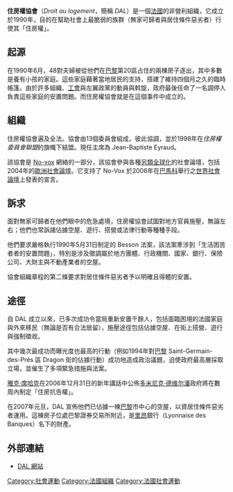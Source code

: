 '''住房權協會'''（''Droit au logement''，簡稱 ''DAL''）是一個[[法國|法國]]的非營利組織，它成立於1990年，目的在幫助社會上最脆弱的族群（無家可歸者與居住條件惡劣者）行使其「住房權」。

==起源==
在1990年6月，48對夫婦被從他們在[[巴黎|巴黎]]第20區占住的兩棟房子逐出，其中多數是養有小孩的家庭。這些家庭藉著當地居民的支持，搭建了維持四個月之久的臨時帳篷。由於許多組織、[[工會|工會]]與左翼政黨的動員與斡旋，政府最後任命了一名調停人負責這些家庭的安置問題。而住房權協會就是在這個事件中成立的。

==組織==
住房權協會遍及全法。協會由13個委員會組成，彼此協調，並於1998年在''住房權委員會聯盟''的旗幟下結盟。現任主席為 Jean-Baptiste Eyraud。

該協會是 [[No-vox|No-vox]] 網絡的一部分，該協會參與各種[[另類全球化|另類全球化]]的社會論壇，包括2004年的[[歐洲社會論壇|歐洲社會論壇]]。它支持了 No-Vox 於2006年在[[巴馬科|巴馬科]]舉行之[[世界社會論壇|世界社會論壇]]上發表的宣言。

==訴求==
面對無家可歸者在他們眼中的危急處境，住房權協會試圖對地方官員施壓，無論左右；他們也常訴諸佔據空屋、遊行、搭營或法律行動等種種手段。

他們要求嚴格執行1990年5月31日制定的 Besson 法案，該法案牽涉到「生活困苦者者的安置問題」，特別是涉及徵調屬於地方團體、行政機關、國家、銀行、保險公司、大財主與不動產業者的空屋。

協會組織章程的第二條要求對居住條件惡劣者予以明確且得體的安置。

==途徑==
自 DAL 成立以來，已多次成功令當局重新安置千餘人，包括面臨困境的法國家庭與外來移民（無論是否有合法居留），施壓途徑包括佔據空屋、在街上搭營、遊行與強制徵收。

其中幾次最成功而曝光度也最高的行動（例如1994年對[[巴黎|巴黎]] Saint-Germain-des-Prés 區 Dragon 街的佔據行動）成功地造成政治議題，迫使政府最高層採取立場，並催生了多項緊急措施與法案。

[[雅克·席哈克|雅克·席哈克]]在2006年12月31日的新年講話中公佈[[多米尼克·德维尔潘|多米尼克·德维尔潘]]政府將在數周內制定「住房抗告權」。

在2007年元旦，DAL 宣佈他們已佔據一棟[[巴黎|巴黎]]市中心的空屋，以資居住條件惡劣者運用。這棟房子位處巴黎證券交易所附近，是[[里昂|里昂]]銀行（Lyonnaise des Banques）名下的財產。

==外部連結==
* [https://web.archive.org/web/20070607000702/http://www.globenet.org/dal//index.php3 DAL 網站]

[[Category:社會運動|Category:社會運動]]
[[Category:法國組織|Category:法國組織]]
[[Category:法國社會運動|Category:法國社會運動]]